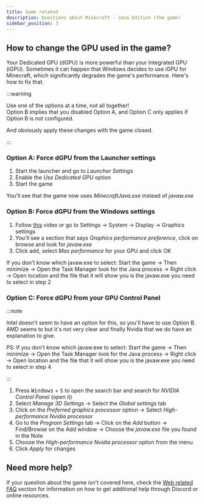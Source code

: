 ```yaml
---
title: Game related
description: Questions about Minecraft - Java Edition (the game)
sidebar_position: 3
---
```


## How to change the GPU used in the game?
Your Dedicated GPU (dGPU) is more powerful than your Integrated GPU (iGPU). Sometimes it can happen that Windows decides to use iGPU for Minecraft, which significantly degrades the game's performance. Here's how to fix that.

:::warning

Use one of the options at a time, not all together!\
Option B implies that you disabled Option A, and Option C only applies if Option B is not configured.

And obviously apply these changes with the game closed.

:::

### Option A: Force dGPU from the Launcher settings
1. Start the launcher and go to *Launcher Settings*
2. Enable the *Use Dedicated GPU* option
3. Start the game

You'll see that the game now uses *MinecraftJava.exe* instead of *javaw.exe*

### Option B: Force dGPU from the Windows settings
1. Follow [this](https://www.youtube.com/watch?v=b-skXHedB78) video or go to Settings -> System -> Display -> Graphics settings
2. You'll see a section that says *Graphics performance preference*, click on browse and look for *javaw.exe*
3. Click add, select *Max performance* for your GPU and click OK

If you don't know which javaw.exe to select: Start the game -> Then minimize -> Open the Task Manager look for the Java process -> Right click -> Open location and the file that it will show you is the javaw.exe you need to select in step 2

### Option C: Force dGPU from your GPU Control Panel
:::note

Intel doesn't seem to have an option for this, so you'll have to use Option B. AMD seems to but it's not very clear and finally Nvidia that we do have an explanation to give.

PS: If you don't know which javaw.exe to select: Start the game -> Then minimize -> Open the Task Manager look for the Java process -> Right click -> Open location and the file that it will show you is the javaw.exe you need to select in step 4

:::

1. Press <kbd>Windows</kbd> + <kbd>S</kbd> to open the search bar and search for *NVIDIA Control Panel* (open it)
2. Select *Manage 3D Settings* -> Select the *Global settings* tab
3. Click on the *Preferred graphics processor* option -> Select *High-performance Nvidia processor*
4. Go to the *Program Settings* tab -> Click on the *Add* button -> Find/Browse on the Add window -> Choose the *javaw.exe* file you found in the Note
5. Choose the *High-performance Nvidia processor* option from the menu
6. Click *Apply* for changes

## Need more help?
If your question about the game isn't covered here, check the [Web related FAQ](/faq/web-related#need-more-help) section for information on how to get additional help through Discord or online resources.
